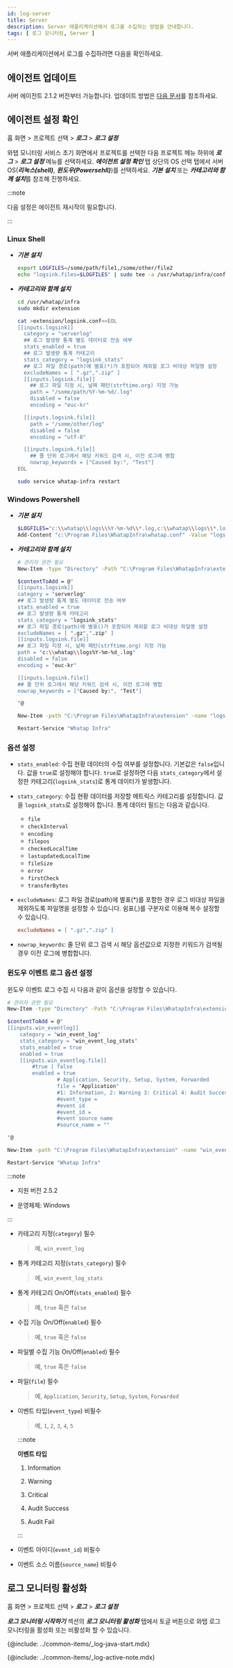```yaml
---
id: log-server
title: Server
description: Server 애플리케이션에서 로그를 수집하는 방법을 안내합니다. 
tags: [ 로그 모니터링, Server ]
---
```


서버 애플리케이션에서 로그를 수집하려면 다음을 확인하세요.

## 에이전트 업데이트

서버 에이전트 2.1.2 버전부터 가능합니다. 업데이트 방법은 [다음 문서](../server/agent-update)를 참조하세요.

## 에이전트 설정 확인

홈 화면 > 프로젝트 선택 > ***로그*** > ***로그 설정***

와탭 모니터링 서비스 초기 화면에서 프로젝트를 선택한 다음 프로젝트 메뉴 하위에 ***로그*** > ***로그 설정*** 메뉴를 선택하세요. ***에이전트 설정 확인*** 탭 상단의 OS 선택 탭에서 서버 OS(***리눅스(shell)***, ***윈도우(Powersehll)***)를 선택하세요. ***기본 설치*** 또는 ***카테고리와 함께 설치***를 참조해 진행하세요. 

:::note

다음 설정은 에이전트 재시작이 필요합니다.

:::

### Linux Shell

* ***기본 설치***

  ```bash title='Linux Shell'
  export LOGFILES=/some/path/file1,/some/other/file2
  echo "logsink.files=$LOGFILES" | sudo tee -a /usr/whatap/infra/conf/whatap.conf
  ```

* ***카테고리와 함께 설치***

  ```bash title='Linux Shell' {7-12,14,15,25,26} showLineNumbers
  cd /usr/whatap/infra
  sudo mkdir extension

  cat >extension/logsink.conf<<EOL
  [[inputs.logsink]]
    category = "serverlog"
    ## 로그 발생량 통계 별도 데이터로 전송 여부
    stats_enabled = true 
    ## 로그 발생량 통계 카테고리
    stats_category = "logsink_stats"
    ## 로그 파일 경로(path)에 별표(*)가 포함되어 제외할 로그 비대상 파일명 설정 
    excludeNames = [ ".gz",".zip" ] 
    [[inputs.logsink.file]]
      ## 로그 파일 지정 시, 날짜 패턴(strftime.org) 지정 가능
      path = "/some/path/%Y-%m-%d/.log" 
      disabled = false
      encoding = "euc-kr"

    [[inputs.logsink.file]]
      path = "/some/other/log"
      disabled = false
      encoding = "utf-8"

    [[inputs.logsink.file]]
      ## 줄 단위 로그에서 해당 키워드 검색 시, 이전 로그에 병합
      nowrap_keywords = ["Caused by:", "Test"]
  EOL

  sudo service whatap-infra restart
  ```

### Windows Powershell

* ***기본 설치***

  ```bash title='Windows Powershell'
  $LOGFILES="c:\\whatap\\logs\\%Y-%m-%d\\*.log,c:\\whatap\\logs\\*.log"
  Add-Content "c:\Program Files\WhatapInfra\whatap.conf" -Value "logsink.files=$LOGFILES"
  ```

* ***카테고리와 함께 설치***

  ```bash title='Windows Powershell' {7-11,14,15,20,21} showLineNumbers
  # 관리자 권한 필요
  New-Item -type "Directory" -Path "C:\Program Files\WhatapInfra\extension"

  $contentToAdd = @"
  [[inputs.logsink]]
  category = "serverlog"
  ## 로그 발생량 통계 별도 데이터로 전송 여부
  stats_enabled = true 
  ## 로그 발생량 통계 카테고리
  stats_category = "logsink_stats"
  ## 로그 파일 경로(path)에 별표()가 포함되어 제외할 로그 비대상 파일명 설정 
  excludeNames = [ ".gz",".zip" ] 
  [[inputs.logsink.file]]
  ## 로그 파일 지정 시, 날짜 패턴(strftime.org) 지정 가능
  path = "c:\\whatap\\logs%Y-%m-%d_.log"
  disabled = false
  encoding = "euc-kr"

  [[inputs.logsink.file]]
  ## 줄 단위 로그에서 해당 키워드 검색 시, 이전 로그에 병합
  nowrap_keywords = ["Caused by:", "Test"]

  "@

  New-Item -path "C:\Program Files\WhatapInfra\extension" -name "logsink.conf" -type "file" -value $contentToAdd -Force

  Restart-Service "Whatap Infra"
  ```

### 옵션 설정

* `stats_enabled`: 수집 현황 데이터의 수집 여부를 설정합니다. 기본값은 `false`입니다. 값을 `true`로 설정해야 합니다. `true`로 설정하면 다음 `stats_category`에서 설정한 카테고리(`logsink_stats`)로 통계 데이터가 발생합니다.

* `stats_category`: 수집 현황 데이터를 저장할 메트릭스 카테고리를 설정합니다. 값을 `logsink_stats`로 설정해야 합니다. 통계 데이터 필드는 다음과 같습니다.

  * `file`
  * `checkInterval`
  * `encoding`
  * `filepos`
  * `checkedLocalTime`
  * `lastupdatedLocalTime`
  * `fileSize`
  * `error`
  * `firstCheck`
  * `transferBytes`

* `excludeNames`: 로그 파일 경로(path)에 별표(*)를 포함한 경우 로그 비대상 파일을 제외하도록 파일명을 설정할 수 있습니다. 쉼표(,)를 구분자로 이용해 복수 설정할 수 있습니다.

  ```ini title='Example'
  excludeNames = [ ".gz",".zip" ]
  ```

* `nowrap_keywords`: 줄 단위 로그 검색 시 해당 옵션값으로 지정한 키워드가 검색될 경우 이전 로그에 병합합니다.

### 윈도우 이벤트 로그 옵션 설정

윈도우 이벤트 로그 수집 시 다음과 같이 옵션을 설정할 수 있습니다.

```bash 
# 관리자 권한 필요
New-Item -type "Directory" -Path "C:\Program Files\WhatapInfra\extension"

$contentToAdd = @"
[[inputs.win_eventlog]]
    category = "win_event_log"
    stats_category = "win_event_log_stats"
    stats_enabled = true
    enabled = true
    [[inputs.win_eventlog.file]]
        #true | false
        enabled = true
				# Application, Security, Setup, System, Forwarded
				file = "Application"
				#1: Information, 2: Warning 3: Critical 4: Audit Success 5 Audit Fail
				#event_type = 
				#event id
				#event_id = 
				#event source name
				#source_name = ""

"@

New-Item -path "C:\Program Files\WhatapInfra\extension" -name "win_eventlog.conf" -type "file" -value $contentToAdd -Force

Restart-Service "Whatap Infra"
```

:::note 

* 지원 버전 2.5.2

* 운영체제: Windows

:::

* 카테고리 지정(`category`) 필수

  > 예, `win_event_log`

* 통계 카테고리 지정(`stats_category`) 필수

  > 예, `win_event_log_stats`

* 통계 카테고리 On/Off(`stats_enabled`) 필수

  > 예, `true` 혹은 `false`

* 수집 기능 On/Off(`enabled`) 필수

  > 예, `true` 혹은 `false`

* 파일별 수집 기능 On/Off(`enabled`) 필수

  > 예, `true` 혹은 `false`

* 파일(`file`) 필수

  > 예, `Application`, `Security`, `Setup`, `System`, `Forwarded`

* 이벤트 타입(`event_type`) 비필수

  > 예, `1`, `2`, `3`, `4`, `5`

  :::note 

  **이벤트 타입**

  1. Information

  2. Warning 

  3. Critical 

  4. Audit Success 

  5. Audit Fail

  :::

* 이벤트 아이디(`event_id`) 비필수

* 이벤트 소스 이름(`source_name`) 비필수

## 로그 모니터링 활성화

홈 화면 > 프로젝트 선택 > ***로그*** > ***로그 설정***

***로그 모니터링 시작하기*** 섹션의 ***로그 모니터링 활성화*** 탭에서 토글 버튼으로 와탭 로그 모니터링을 활성화 또는 비활성화 할 수 있습니다. 

{@include: ../common-items/_log-java-start.mdx}

{@include: ../common-items/_log-active-note.mdx} 
